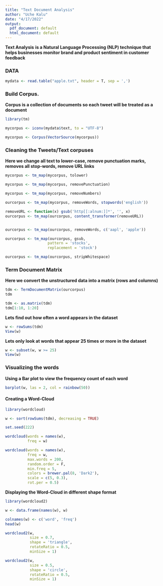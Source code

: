 ---
title: "Text Document Analysis"
author: "Uche Kalu"
date: "4/17/2022"
output:
  pdf_document: default
  html_document: default
---

**Text Analysis** **is a Natural Language Processing (NLP) technique that helps businesses monitor brand and product sentiment in customer feedback**

### DATA

```{r save, message=FALSE, warning=FALSE}
mydata <- read.table("apple.txt", header = T, sep = ',')
```

### Build Corpus. 

**Corpus is a collection of documents so each tweet will be treated as a document**

```{r results='hide', message=FALSE, warning=FALSE}
library(tm)        

mycorpus <- iconv(mydata$text, to = "UTF-8")   

mycorpus <- Corpus(VectorSource(mycorpus))

```

### Cleaning the Tweets/Text corpuses

**Here we change all text to lower-case, remove punctuation marks, removes all stop-words, remove URL links**

```{r results='hide', message=FALSE, warning=FALSE}
mycorpus <- tm_map(mycorpus, tolower)  

mycorpus <- tm_map(mycorpus, removePunctuation)  

mycorpus <- tm_map(mycorpus, removeNumbers)

ourcorpus <- tm_map(mycorpus, removeWords, stopwords('english'))   

removeURL <- function(x) gsub('http[[:alnum:]]*', '', x)   
ourcorpus <- tm_map(ourcorpus, content_transformer(removeURL))  


ourcorpus <- tm_map(ourcorpus, removeWords, c('aapl', 'apple'))   

ourcorpus <- tm_map(ourcorpus, gsub, 
                   pattern = 'stocks', 
                   replacement = 'stock')   

ourcorpus <- tm_map(ourcorpus, stripWhitespace)  
```

### Term Document Matrix

**Here we convert the unstructured data into a matrix (rows and columns)**

```{r results='hide', message=FALSE, warning=FALSE}
tdm <- TermDocumentMatrix(ourcorpus)
tdm      
```

```{r}
tdm <- as.matrix(tdm)
tdm[1:10, 1:20]
```

**Lets find out how often a word appears in the dataset**

```{r}
w <- rowSums(tdm)    
View(w)
```

**Lets only look at words that appear 25 times or more in the dataset**

```{r}
w <- subset(w, w >= 25)   
View(w)
```

### Visualizing the words

**Using a Bar plot to view the frequency count of each word**

```{r, fig.width=10}
barplot(w, las = 2, col = rainbow(50))
```

#### Creating a Word-Cloud

```{r results='hide', message=FALSE, warning=FALSE}
library(wordcloud)

w <- sort(rowSums(tdm), decreasing = TRUE)  

set.seed(222)
```

```{r message=FALSE, warning=FALSE}
wordcloud(words = names(w),    
          freq = w)
```

```{r}
wordcloud(words = names(w),
          freq = w,
          max.words = 200,
          random.order = F,
          min.freq = 5,                    
          colors = brewer.pal(8, 'Dark2'),  
          scale = c(5, 0.3),               
          rot.per = 0.5)  
```

**Displaying the Word-Cloud in different shape format**

```{r}
library(wordcloud2)

w <- data.frame(names(w), w)

colnames(w) <- c('word', 'freq')  
head(w)
```

```{r}
wordcloud2(w,
           size = 0.7,
           shape = 'triangle',    
           rotateRatio = 0.5,
           minSize = 1)
```

```{r}
wordcloud2(w,
           size = 0.5,
           shape = 'circle',    
           rotateRatio = 0.5,
           minSize = 1)
```

### 
